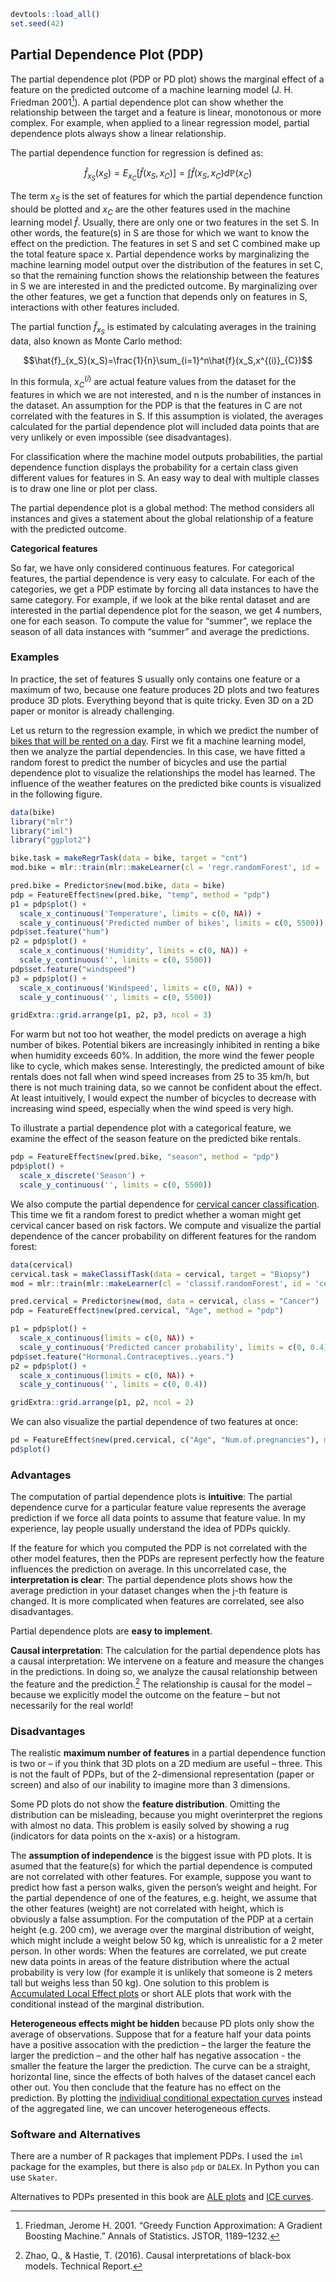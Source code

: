 ```r
devtools::load_all()
set.seed(42)
```

## Partial Dependence Plot (PDP) {#pdp}

The partial dependence plot (PDP or PD plot) shows the marginal effect of a feature on the predicted outcome of a machine learning model (J. H. Friedman 2001[^Friedman2001]). 
A partial dependence plot can show whether the relationship between the target and a feature is linear, monotonous or more complex.
For example, when applied to a linear regression model, partial dependence plots always show a linear relationship.

<!-- *Keywords: partial dependence plots, PDP, PD plot, marginal means, predictive margins, marginal effects* -->

The partial dependence function for regression is defined as:

$$\hat{f}_{x_S}(x_S)=E_{x_C}\left[\hat{f}(x_S,x_C)\right]=\int\hat{f}(x_S,x_C)d\mathbb{P}(x_C)$$

The term $x_S$ is the set of features for which the partial dependence function should be plotted and $x_C$ are the other features used in the machine learning model $\hat{f}$.
Usually, there are only one or two features in the set S.
In other words, the feature(s) in S are those for which we want to know the effect on the prediction.
The features in set S and set C combined make up the total feature space x.
Partial dependence works by marginalizing the machine learning model output over the distribution of the features in set C, so that the remaining function shows the relationship between the features in S we are interested in and the predicted outcome.
By marginalizing over the other features, we get a function that depends only on features in S, interactions with other features included.

The partial function $\hat{f}_{x_S}$ is estimated by calculating averages in the training data, also known as Monte Carlo method:

$$\hat{f}_{x_S}(x_S)=\frac{1}{n}\sum_{i=1}^n\hat{f}(x_S,x^{(i)}_{C})$$

In this formula, $x^{(i)}_{C}$ are actual feature values from the dataset for the features in which we are not interested, and n is the number of instances in the dataset.
An assumption for the PDP is that the features in C are not correlated with the features in S. 
If this assumption is violated, the averages calculated for the partial dependence plot will included data points that are very unlikely or even impossible (see disadvantages).

For classification where the machine model outputs probabilities, the partial dependence function displays the probability for a certain class given different values for features in S.
An easy way to deal with multiple classes is to draw one line or plot per class.


The partial dependence plot is a global method:
The method considers all instances and gives a statement about the global relationship of a feature with the predicted outcome.



**Categorical features**

So far, we have only considered continuous features.
For categorical features, the partial dependence is very easy to calculate.
For each of the categories, we get a PDP estimate by forcing all data instances to have the same category.
For example, if we look at the bike rental dataset and are interested in the partial dependence plot for the season,  we get 4 numbers, one for each season.
To compute the value for "summer", we replace the season of all data instances with "summer" and average the predictions.



### Examples

In practice, the set of features S usually only contains one feature or a maximum of two, because one feature produces 2D plots and two features produce 3D plots.
Everything beyond that is quite tricky.
Even 3D on a 2D paper or monitor is already challenging.

Let us return to the regression example, in which we predict the number of [bikes that will be rented on a day](#bike-data).
First we fit a machine learning model, then we analyze the partial dependencies.
In this case, we have fitted a random forest to predict the number of bicycles and use the partial dependence plot to visualize the relationships the model has learned.
The influence of the weather features on the predicted bike counts is visualized in the following figure.

```r
data(bike)
library("mlr")
library("iml")
library("ggplot2")

bike.task = makeRegrTask(data = bike, target = "cnt")
mod.bike = mlr::train(mlr::makeLearner(cl = 'regr.randomForest', id = 'bike-rf'), bike.task)

pred.bike = Predictor$new(mod.bike, data = bike)
pdp = FeatureEffect$new(pred.bike, "temp", method = "pdp") 
p1 = pdp$plot() +  
  scale_x_continuous('Temperature', limits = c(0, NA)) + 
  scale_y_continuous('Predicted number of bikes', limits = c(0, 5500))
pdp$set.feature("hum")
p2 = pdp$plot() + 
  scale_x_continuous('Humidity', limits = c(0, NA)) + 
  scale_y_continuous('', limits = c(0, 5500))
pdp$set.feature("windspeed")
p3 = pdp$plot() + 
  scale_x_continuous('Windspeed', limits = c(0, NA)) + 
  scale_y_continuous('', limits = c(0, 5500))

gridExtra::grid.arrange(p1, p2, p3, ncol = 3)
```

For warm but not too hot weather, the model predicts on average a high number of bikes.
Potential bikers are increasingly inhibited in renting a bike when humidity exceeds 60%.
In addition, the more wind the fewer people like to cycle, which makes sense.
Interestingly, the predicted amount of bike rentals does not fall when wind speed increases from 25 to 35 km/h, but there is not much training data, so we cannot be confident about the effect.
At least intuitively, I would expect the number of bicycles to decrease with increasing wind speed, especially when the wind speed is very high.

To illustrate a partial dependence plot with a categorical feature, we examine the effect of the season feature on the predicted bike rentals.

```r

pdp = FeatureEffect$new(pred.bike, "season", method = "pdp") 
pdp$plot() + 
  scale_x_discrete('Season') + 
  scale_y_continuous('', limits = c(0, 5500))
```

We also compute the partial dependence for [cervical cancer classification](#cervical).
This time we fit a random forest to predict whether a woman might get cervical cancer based on risk factors. 
We compute and visualize the partial dependence of the cancer probability on different features for the random forest:

```r
data(cervical)
cervical.task = makeClassifTask(data = cervical, target = "Biopsy")
mod = mlr::train(mlr::makeLearner(cl = 'classif.randomForest', id = 'cervical-rf', predict.type = 'prob'), cervical.task)

pred.cervical = Predictor$new(mod, data = cervical, class = "Cancer")
pdp = FeatureEffect$new(pred.cervical, "Age", method = "pdp") 

p1 = pdp$plot() + 
  scale_x_continuous(limits = c(0, NA)) + 
  scale_y_continuous('Predicted cancer probability', limits = c(0, 0.4))
pdp$set.feature("Hormonal.Contraceptives..years.")
p2 = pdp$plot() + 
  scale_x_continuous(limits = c(0, NA)) + 
  scale_y_continuous('', limits = c(0, 0.4))

gridExtra::grid.arrange(p1, p2, ncol = 2)
```

We can also visualize the partial dependence of two features at once:

```r
pd = FeatureEffect$new(pred.cervical, c("Age", "Num.of.pregnancies"), method = "pdp") 
pd$plot()
```





### Advantages 

The computation of partial dependence plots is **intuitive**: 
The partial dependence curve for a particular feature value represents the average prediction if we force all data points to assume that feature value. 
In my experience, lay people usually understand the idea of PDPs quickly.

If the feature for which you computed the PDP is not correlated with the other model features, then the PDPs are represent perfectly how the feature influences the prediction on average.
In this uncorrelated case, the **interpretation is clear**: 
The partial dependence plots shows how the average prediction in your dataset changes when the j-th feature is changed. 
It is more complicated when features are correlated, see also disadvantages.

Partial dependence plots are **easy to implement**.

**Causal interpretation**:
The calculation for the partial dependence plots has a causal interpretation: 
We intervene on a feature and measure the changes in the predictions. 
In doing so, we analyze the causal relationship between the feature and the prediction.[^pdpCausal]
The relationship is causal for the model -- because we explicitly model the outcome on the feature -- but not necessarily for the real world!

### Disadvantages

The realistic **maximum number of features** in a partial dependence function is two or -- if you think that 3D plots on a 2D medium are useful -- three.
This is not the fault of PDPs, but of the 2-dimensional representation (paper or screen) and also of our inability to imagine more than 3 dimensions.

Some PD plots do not show the **feature distribution**. 
Omitting the distribution can be misleading, because you might overinterpret the regions with almost no data.
This problem is easily solved by showing a rug (indicators for data points on the x-axis) or a histogram.

The **assumption of independence** is the biggest issue with PD plots. 
It is asumed that the feature(s) for which the partial dependence is computed are not correlated with other features.
For example, suppose you want to predict how fast a person walks, given the person's weight and height. 
For the partial dependence of one of the features, e.g. height, we assume that the other features (weight) are not correlated with height, which is obviously a false assumption. 
For the computation of the PDP at a certain height (e.g. 200 cm), we average over the marginal distribution of weight, which might include a weight below 50 kg, which is unrealistic for a 2 meter person. 
In other words:
When the features are correlated, we put create new data points in areas of the feature distribution where the actual probability is very low (for example it is unlikely that someone is 2 meters tall but weighs less than 50 kg).
One solution to this problem is [Accumulated Local Effect plots](#ale) or short ALE plots that work with the conditional instead of the marginal distribution.

**Heterogeneous effects might be hidden** because PD plots only show the average of observations. 
Suppose that for a feature half your data points have a positive assocation with the prediction -- the larger the feature the larger the prediction -- and the other half has negative assocation - the smaller the feature the larger the prediction.
The curve can be a straight, horizontal line, since the effects of both halves of the dataset cancel each other out. 
You then conclude that the feature has no effect on the prediction. 
By plotting the [individiual conditional expectation curves](#ice) instead of the aggregated line, we can uncover heterogeneous effects.


### Software and Alternatives

There are a number of R packages that implement PDPs. 
I used the `iml` package for the examples, but there is also `pdp` or `DALEX`.
In Python you can use `Skater`.

Alternatives to PDPs presented in this book are [ALE plots](#ale) and [ICE curves](#ice).



[^Friedman2001]: Friedman, Jerome H. 2001. "Greedy Function Approximation: A Gradient Boosting Machine." Annals of Statistics. JSTOR, 1189–1232.

[^pdpCausal]: Zhao, Q., & Hastie, T. (2016). Causal interpretations of black-box models. Technical Report.
